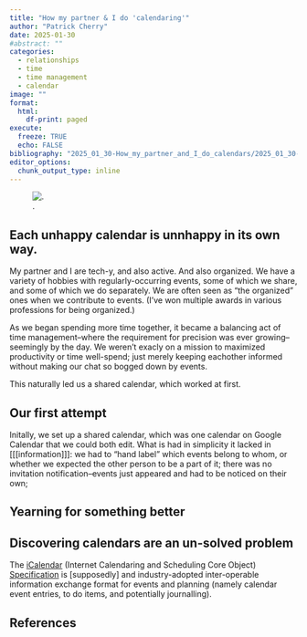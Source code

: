 ```yaml
---
title: "How my partner & I do 'calendaring'"
author: "Patrick Cherry"
date: 2025-01-30
#abstract: ""
categories:
  - relationships
  - time
  - time management
  - calendar
image: ""
format:
  html:
    df-print: paged
execute:
  freeze: TRUE
  echo: FALSE
bibliography: "2025_01_30-How_my_partner_and_I_do_calendars/2025_01_30-How_my_partner_and_I_do_calendars.bib"
editor_options: 
  chunk_output_type: inline
---
```


![.](.jpg)

## Each unhappy calendar is unnhappy in its own way.
My partner and I are tech-y, and also active. And also organized. We have a variety of hobbies with regularly-occurring events, some of which we share, and some of which we do separately. We are often seen as "the organized" ones when we contribute to events. (I've won multiple awards in various professions for being organized.)

As we began spending more time together, it became a balancing act of time management--where the requirement for precision was ever growing--seemingly by the day. We weren't exacly on a mission to maximized productivity or time well-spend; just merely keeping eachother informed without making our chat so bogged down by events.

This naturally led us a shared calendar, which worked at first.

## Our first attempt
Initally, we set up a shared calendar, which was one calendar on Google Calendar that we could both edit. What is had in simplicity it lacked in [[[information]]]: we had to "hand label" which events belong to whom, or whether we expected the other person to be a part of it; there was no invitation notification--events just appeared and had to be noticed on their own; 

## Yearning for something better

## Discovering calendars are an un-solved problem
The [iCalendar](https://icalendar.org/) (Internet Calendaring and Scheduling Core Object) [Specification](https://www.rfc-editor.org/info/rfc5545) is [supposedly] and industry-adopted inter-operable information exchange format for events and planning (namely calendar event entries, to do items, and potentially journalling).

## References
::: {#refs}
:::